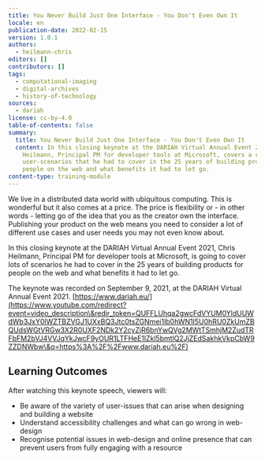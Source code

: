 ```yaml
---
title: You Never Build Just One Interface - You Don't Even Own It
locale: en
publication-date: 2022-02-15
version: 1.0.1
authors:
  - heilmann-chris
editors: []
contributors: []
tags:
  - computational-imaging
  - digital-archives
  - history-of-technology
sources:
  - dariah
license: cc-by-4.0
table-of-contents: false
summary:
  title: You Never Build Just One Interface - You Don't Even Own It
  content: In this closing keynote at the DARIAH Virtual Annual Event 2021, Chris
    Heilmann, Principal PM for developer tools at Microsoft, covers a range of
    user-scenarios that he had to cover in the 25 years of building products for
    people on the web and what benefits it had to let go.
content-type: training-module
---
```

We live in a distributed data world with ubiquitous computing. This is wonderful but it also comes at a price. The price is flexibility or - in other words - letting go of the idea that you as the creator own the interface. Publishing your product on the web means you need to consider a lot of different use cases and user needs you may not even know about.

In this closing keynote at the DARIAH Virtual Annual Event 2021, Chris Heilmann, Principal PM for developer tools at Microsoft, is going to cover lots of scenarios he had to cover in the 25 years of building products for people on the web and what benefits it had to let go.

The keynote was recorded on September 9, 2021, at the DARIAH Virtual Annual Event 2021. [https://www.dariah.eu/](https://www.youtube.com/redirect?event=video_description\&redir_token=QUFFLUhqa2gwcFdVYUM0YldUUWdWb3JxY0lWZTBZVGJ1UXxBQ3Jtc0tsZGNmei1lb0hWN1I5U0hRU0ZkUmZBQUdsWGtVRGw3X2R0UXF2NDk2Y2cyZjR6bnYwQVg2MWtTSmhjM2ZudTRFbFM2bVJ4VVJqYkJwcF9yOUR1LTFHeE1lZkl5bmtlQ2JjZEdSakhkVkpCbW9ZZDNWbw\&q=https%3A%2F%2Fwww.dariah.eu%2F)

## Learning Outcomes

After watching this keynote speech, viewers will:

* Be aware of the variety of user-issues that can arise when designing and building a website
* Understand accessibility challenges and what can go wrong in web-design
* Recognise potential issues in web-design and online presence that can prevent users from fully engaging with a resource

<VideoCard provider="youtube" id="0xFSco1azVc" title="You Never Build Just One Interface - You Don't Even Own It" image="/assets/content/assets/en/resources/hosted/you-never-build-just-one-interface-you-dont-even-own-it/chris-heilmann-image.png" subtitle="Click here to view" />
